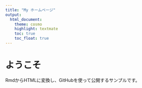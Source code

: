 ```yaml
---
title: "My ホームページ"
output:
  html_document:
    theme: cosmo
    highlight: textmate
    toc: true
    toc_float: true
---
```

# ようこそ

RmdからHTMLに変換し、GitHubを使って公開するサンプルです。
